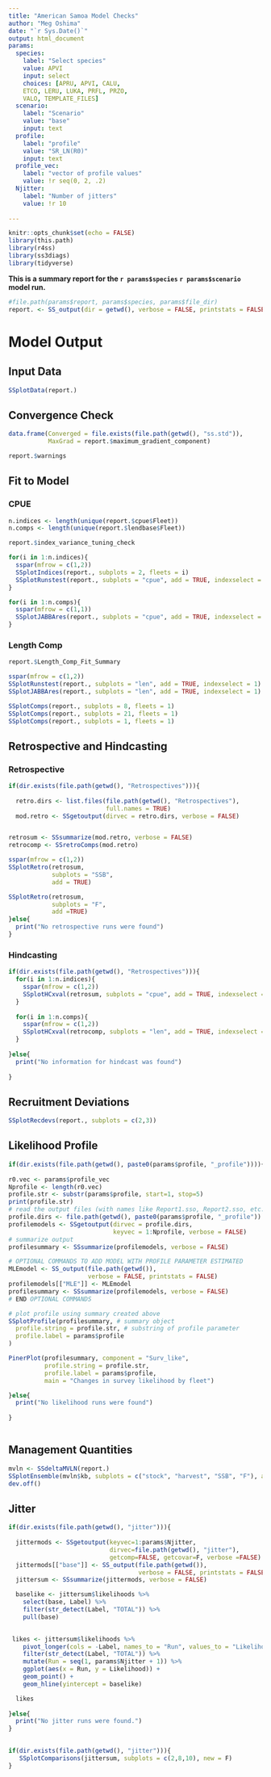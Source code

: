 ```yaml
---
title: "American Samoa Model Checks"
author: "Meg Oshima"
date: "`r Sys.Date()`"
output: html_document
params: 
  species:
    label: "Select species"
    value: APVI
    input: select
    choices: [APRU, APVI, CALU,
    ETCO, LERU, LUKA, PRFL, PRZO, 
    VALO, TEMPLATE_FILES]
  scenario: 
    label: "Scenario"
    value: "base"
    input: text
  profile:
    label: "profile"
    value: "SR_LN(R0)"
    input: text
  profile_vec: 
    label: "vector of profile values"
    value: !r seq(0, 2, .2)
  Njitter:
    label: "Number of jitters"
    value: !r 10
    
---
```


```r
knitr::opts_chunk$set(echo = FALSE)
library(this.path)
library(r4ss)
library(ss3diags)
library(tidyverse)


```

**This is a summary report for the `r params$species` `r params$scenario` model run.** 

```r
#file.path(params$report, params$species, params$file_dir)
report. <- SS_output(dir = getwd(), verbose = FALSE, printstats = FALSE)

```

# Model Output {.tabset}

## Input Data
```r
SSplotData(report.)
```

## Convergence Check
```r
data.frame(Converged = file.exists(file.path(getwd(), "ss.std")), 
           MaxGrad = report.$maximum_gradient_component)

report.$warnings
```


## Fit to Model {.active}
### CPUE

```r

n.indices <- length(unique(report.$cpue$Fleet))
n.comps <- length(unique(report.$lendbase$Fleet))

report.$index_variance_tuning_check

for(i in 1:n.indices){
  sspar(mfrow = c(1,2))
  SSplotIndices(report., subplots = 2, fleets = i)
  SSplotRunstest(report., subplots = "cpue", add = TRUE, indexselect = i)
}

for(i in 1:n.comps){
  sspar(mfrow = c(1,1))
  SSplotJABBAres(report., subplots = "cpue", add = TRUE, indexselect = i)
}

```

### Length Comp
```r
report.$Length_Comp_Fit_Summary

sspar(mfrow = c(1,2))
SSplotRunstest(report., subplots = "len", add = TRUE, indexselect = 1)
SSplotJABBAres(report., subplots = "len", add = TRUE, indexselect = 1)

SSplotComps(report., subplots = 8, fleets = 1)
SSplotComps(report., subplots = 21, fleets = 1)
SSplotComps(report., subplots = 1, fleets = 1)


```

## Retrospective and Hindcasting  
### Retrospective 
```r
if(dir.exists(file.path(getwd(), "Retrospectives"))){
  
  retro.dirs <- list.files(file.path(getwd(), "Retrospectives"),
                           full.names = TRUE)
  mod.retro <- SSgetoutput(dirvec = retro.dirs, verbose = FALSE)


retrosum <- SSsummarize(mod.retro, verbose = FALSE)
retrocomp <- SSretroComps(mod.retro)

sspar(mfrow = c(1,2))
SSplotRetro(retrosum,
            subplots = "SSB",
            add = TRUE)

SSplotRetro(retrosum,
            subplots = "F",
            add =TRUE)
}else{
  print("No retrospective runs were found")
}

```

### Hindcasting
```r
if(dir.exists(file.path(getwd(), "Retrospectives"))){
  for(i in 1:n.indices){
    sspar(mfrow = c(1,2))
    SSplotHCxval(retrosum, subplots = "cpue", add = TRUE, indexselect = i)
  }
  
  for(i in 1:n.comps){
    sspar(mfrow = c(1,2))
    SSplotHCxval(retrocomp, subplots = "len", add = TRUE, indexselect = i)
  }
  
}else{
  print("No information for hindcast was found")
  
}

```


## Recruitment Deviations 
```r
SSplotRecdevs(report., subplots = c(2,3))
```


## Likelihood Profile

```r
if(dir.exists(file.path(getwd(), paste0(params$profile, "_profile")))){
  
r0.vec <- params$profile_vec
Nprofile <- length(r0.vec)
profile.str <- substr(params$profile, start=1, stop=5)
print(profile.str)
# read the output files (with names like Report1.sso, Report2.sso, etc.)
profile.dirs <- file.path(getwd(), paste0(params$profile, "_profile"))
profilemodels <- SSgetoutput(dirvec = profile.dirs,
                             keyvec = 1:Nprofile, verbose = FALSE)
# summarize output
profilesummary <- SSsummarize(profilemodels, verbose = FALSE)

# OPTIONAL COMMANDS TO ADD MODEL WITH PROFILE PARAMETER ESTIMATED
MLEmodel <- SS_output(file.path(getwd()),
                      verbose = FALSE, printstats = FALSE)
profilemodels[["MLE"]] <- MLEmodel
profilesummary <- SSsummarize(profilemodels, verbose = FALSE)
# END OPTIONAL COMMANDS

# plot profile using summary created above
SSplotProfile(profilesummary, # summary object
  profile.string = profile.str, # substring of profile parameter
  profile.label = params$profile
)

PinerPlot(profilesummary, component = "Surv_like",
          profile.string = profile.str,
          profile.label = params$profile,
          main = "Changes in survey likelihood by fleet")

}else{
  print("No likelihood runs were found")
  
}



```

## Management Quantities  
```r

mvln <- SSdeltaMVLN(report.)
SSplotEnsemble(mvln$kb, subplots = c("stock", "harvest", "SSB", "F"), add = TRUE)
dev.off()

```


## Jitter  
```r
if(dir.exists(file.path(getwd(), "jitter"))){
  
  jittermods <- SSgetoutput(keyvec=1:params$Njitter,
                            dirvec=file.path(getwd(), "jitter"),
                            getcomp=FALSE, getcovar=F, verbose =FALSE)
  jittermods[["base"]] <- SS_output(file.path(getwd()),
                                    verbose = FALSE, printstats = FALSE)
  jittersum <- SSsummarize(jittermods, verbose = FALSE)

  baselike <- jittersum$likelihoods %>%
    select(base, Label) %>%
    filter(str_detect(Label, "TOTAL")) %>%
    pull(base)

  
 likes <- jittersum$likelihoods %>%
    pivot_longer(cols = -Label, names_to = "Run", values_to = "Likelihood") %>%
    filter(str_detect(Label, "TOTAL")) %>%
    mutate(Run = seq(1, params$Njitter + 1)) %>%
    ggplot(aes(x = Run, y = Likelihood)) +
    geom_point() +
    geom_hline(yintercept = baselike)

  likes
  
}else{
  print("No jitter runs were found.")
}
  
```


    
```r
if(dir.exists(file.path(getwd(), "jitter"))){
   SSplotComparisons(jittersum, subplots = c(2,8,10), new = F)
}
```


## {-}